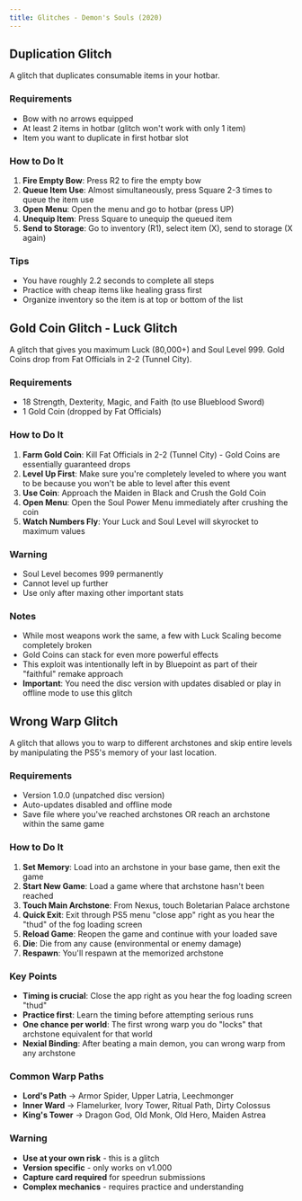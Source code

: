 ```yaml
---
title: Glitches - Demon's Souls (2020)
---
```


## Duplication Glitch <Badge text="Latest patch" variant="success" />

<YouTube id="https://www.youtube.com/watch?v=eoHqbdffG7Q"/>

A glitch that duplicates consumable items in your hotbar.

### Requirements
- Bow with no arrows equipped
- At least 2 items in hotbar (glitch won't work with only 1 item)
- Item you want to duplicate in first hotbar slot

### How to Do It
1. **Fire Empty Bow**: Press R2 to fire the empty bow
2. **Queue Item Use**: Almost simultaneously, press Square 2-3 times to queue the item use
3. **Open Menu**: Open the menu and go to hotbar (press UP)
4. **Unequip Item**: Press Square to unequip the queued item
5. **Send to Storage**: Go to inventory (R1), select item (X), send to storage (X again)

### Tips
- You have roughly 2.2 seconds to complete all steps
- Practice with cheap items like healing grass first
- Organize inventory so the item is at top or bottom of the list

## Gold Coin Glitch - Luck Glitch <Badge text="v1.003 and below" variant="caution" />

A glitch that gives you maximum Luck (80,000+) and Soul Level 999. Gold Coins drop from Fat Officials in 2-2 (Tunnel City).

### Requirements
- 18 Strength, Dexterity, Magic, and Faith (to use Blueblood Sword)
- 1 Gold Coin (dropped by Fat Officials)

### How to Do It
1. **Farm Gold Coin**: Kill Fat Officials in 2-2 (Tunnel City) - Gold Coins are essentially guaranteed drops
2. **Level Up First**: Make sure you're completely leveled to where you want to be because you won't be able to level after this event
3. **Use Coin**: Approach the Maiden in Black and Crush the Gold Coin
4. **Open Menu**: Open the Soul Power Menu immediately after crushing the coin
5. **Watch Numbers Fly**: Your Luck and Soul Level will skyrocket to maximum values

### Warning
- Soul Level becomes 999 permanently
- Cannot level up further
- Use only after maxing other important stats

### Notes
- While most weapons work the same, a few with Luck Scaling become completely broken
- Gold Coins can stack for even more powerful effects
- This exploit was intentionally left in by Bluepoint as part of their "faithful" remake approach
- **Important**: You need the disc version with updates disabled or play in offline mode to use this glitch

<YouTube id="https://www.youtube.com/watch?v=lT6m5V2kI5U" />

## Wrong Warp Glitch <Badge text="v1.000" variant="caution" />

A glitch that allows you to warp to different archstones and skip entire levels by manipulating the PS5's memory of your last location.

<YouTube id="https://www.youtube.com/watch?v=fMDbqeziqxg"/>

### Requirements
- Version 1.0.0 (unpatched disc version)
- Auto-updates disabled and offline mode
- Save file where you've reached archstones OR reach an archstone within the same game

### How to Do It
1. **Set Memory**: Load into an archstone in your base game, then exit the game
2. **Start New Game**: Load a game where that archstone hasn't been reached
3. **Touch Main Archstone**: From Nexus, touch Boletarian Palace archstone
4. **Quick Exit**: Exit through PS5 menu "close app" right as you hear the "thud" of the fog loading screen
5. **Reload Game**: Reopen the game and continue with your loaded save
6. **Die**: Die from any cause (environmental or enemy damage)
7. **Respawn**: You'll respawn at the memorized archstone

### Key Points
- **Timing is crucial**: Close the app right as you hear the fog loading screen "thud"
- **Practice first**: Learn the timing before attempting serious runs
- **One chance per world**: The first wrong warp you do "locks" that archstone equivalent for that world
- **Nexial Binding**: After beating a main demon, you can wrong warp from any archstone

### Common Warp Paths
- **Lord's Path** → Armor Spider, Upper Latria, Leechmonger
- **Inner Ward** → Flamelurker, Ivory Tower, Ritual Path, Dirty Colossus  
- **King's Tower** → Dragon God, Old Monk, Old Hero, Maiden Astrea

### Warning
- **Use at your own risk** - this is a glitch
- **Version specific** - only works on v1.000
- **Capture card required** for speedrun submissions
- **Complex mechanics** - requires practice and understanding


